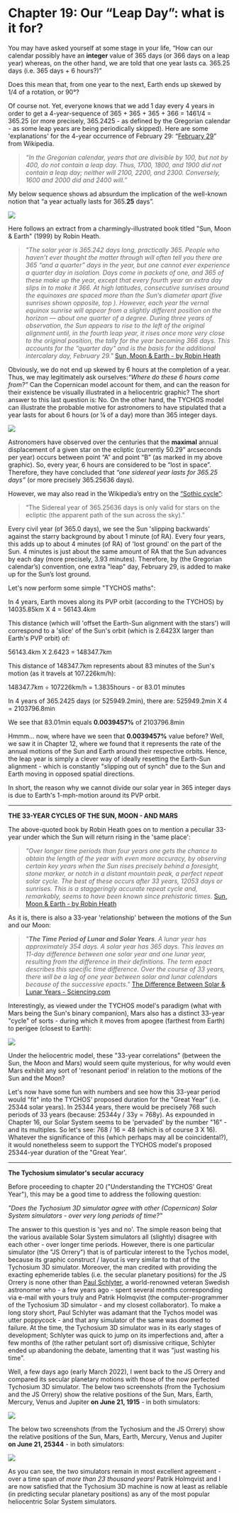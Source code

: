 
Chapter 19: Our “Leap Day”: what is it for?
=========================================================================


You may have asked yourself at some stage in your life, “How can our calendar possibly have an **integer** value of 365 days (or 366 days on a leap year) whereas, on the other hand, we are told that one year lasts ca. 365.25 days (i.e. 365 days + 6 hours?)”

Does this mean that, from one year to the next, Earth ends up skewed by 1/4 of a rotation, or 90°?

Of course not. Yet, everyone knows that we add 1 day every 4 years in order to get a 4-year-sequence of 365 + 365 + 365 + 366 = 1461/4 = 365.25 (or more precisely, 365.2425 - as defined by the Gregorian calendar - as some leap years are being periodically skipped). Here are some 'explanations' for the 4-year occurrence of February 29: “[February 29](https://www.tychos.info/citation/_WIKIP-Feb-2017_February_29.pdf)” from Wikipedia.

> _“In the Gregorian calendar, years that are divisible by 100, but not by 400, do not contain a leap day. Thus, 1700, 1800, and 1900 did not contain a leap day; neither will 2100, 2200, and 2300. Conversely, 1600 and 2000 did and 2400 will.”_

My below sequence shows ad absurdum the implication of the well-known notion that “a year actually lasts for 365.**25** days”.

![](https://septclues.com/TYCHOS/088_365.25_QUESTION.jpg)

Here follows an extract from a charmingly-illustrated book titled "Sun, Moon & Earth" (1999) by Robin Heath.  

> _"The solar year is 365.242 days long, practically 365. People who haven’t ever thought the matter through will often tell you there are 365 “and a quarter” days in the year, but one cannot ever experience a quarter day in isolation. Days come in packets of one, and 365 of these make up the year, except that every fourth year an extra day slips in to make it 366. At high latitudes, consecutive sunrises around the equinoxes are spaced more than the Sun’s diameter apart (five sunrises shown opposite, top ). However, each year the vernal equinox sunrise will appear from a slightly different position on the horizon — about one quarter of a degree. During three years of observation, the Sun appears to rise to the left of the original alignment until, in the fourth leap year, it rises once more very close to the original position, the tally for the year becoming 366 days. This accounts for the “quarter day" and is the basis for the additional intercalary day, February 29."_ [Sun, Moon & Earth - by Robin Heath](https://archive.org/details/SunMoonAndEarth/page/n22/mode/1up?view=theater)

Obviously, we do not end up skewed by 6 hours at the completion of a year. Thus, we may legitimately ask ourselves:_“Where do these 6 hours come from?”_ Can the Copernican model account for them, and can the reason for their existence be visually illustrated in a heliocentric graphic? The short answer to this last question is: No. On the other hand, the TYCHOS model can illustrate the probable motive for astronomers to have stipulated that a year lasts for about 6 hours (or ¼ of a day) more than 365 integer days.

![](https://www.tychos.info/book_imagery/089_365_25_WHY_03.jpg)

Astronomers have observed over the centuries that the **maximal** annual displacement of a given star on the ecliptic (currently 50.29” arcseconds per year) occurs between point “A” and point “B” (as marked in my above graphic). So, every year, 6 hours are considered to be “lost in space”. Therefore, they have concluded that _“one sidereal year lasts for 365.25 days”_ (or more precisely 365.25636 days).

However, we may also read in the Wikipedia’s entry on the [“Sothic cycle”](https://www.tychos.info/citation/_WIKIP-Feb-2017_Sothic_cycle.pdf):

> “The Sidereal year of 365.25636 days is only valid for stars on the ecliptic (the apparent path of the sun across the sky).”

Every civil year (of 365.0 days), we see the Sun 'slipping backwards' against the starry background by about 1 minute (of RA). Every four years, this adds up to about 4 minutes (of RA) of 'lost ground' on the part of the Sun. 4 minutes is just about the same amount of RA that the Sun advances by each day (more precisely, 3.93 minutes). Therefore, by (the Gregorian calendar’s) convention, one extra "leap" day, February 29, is added to make up for the Sun’s lost ground.

Let's now perform some simple "TYCHOS maths": 

In 4 years, Earth moves along its PVP orbit (according to the TYCHOS) by 14035.85km X 4 = 56143.4km

This distance (which will 'offset the Earth-Sun alignment with the stars') will correspond to a 'slice' of the Sun's orbit (which is 2.6423X larger than Earth's PVP orbit) of:

56143.4km X 2.6423 = 148347.7km 

This distance of 148347.7km represents about 83 minutes of the Sun's motion (as it travels at 107.226km/h): 

148347.7km ÷ 107226km/h = 1.3835hours - or 83.01 minutes

In 4 years of 365.2425 days (or 525949.2min), there are: 525949.2min X 4 = 2103796.8min

We see that 83.01min equals **0.0039457%** of 2103796.8min

Hmmm... now, where have we seen that **0.0039457%** value before? Well, we saw it in Chapter 12, where we found that it represents the rate of the annual motions of the Sun and Earth around their respective orbits. Hence, the leap year is simply a clever way of ideally resetting the Earth-Sun alignment - which is constantly "slipping out of synch" due to the Sun and Earth moving in opposed spatial directions.      

In short, the reason why we cannot divide our solar year in 365 integer days is due to Earth's 1-mph-motion around its PVP orbit. 

*************************************************************************************************************************

**THE 33-YEAR CYCLES OF THE SUN, MOON - AND MARS** 

The above-quoted book by Robin Heath goes on to mention a peculiar 33-year under which the Sun will return rising in the 'same place': 

> _"Over longer time periods than four years one gets the chance to obtain the length of the year with even more accuracy, by observing certain key years when the Sun rises precisely behind a foresight, stone marker, or notch in a distant mountain peak, a perfect repeat solar cycle. The best of these occurs after 33 years, 12053 days or sunrises. This is a staggeringly accurate repeat cycle and, remarkably, seems to have been known since prehistoric times._ [Sun, Moon & Earth - by Robin Heath](https://archive.org/details/SunMoonAndEarth/page/n23/mode/1up?view=theater)

As it is, there is also a 33-year 'relationship' between the motions of the Sun and our Moon:

> _"**The Time Period of Lunar and Solar Years**. A lunar year has approximately 354 days. A solar year has 365 days. This leaves an 11-day difference between one solar year and one lunar year, resulting from the difference in their definitions. The term epact describes this specific time difference. Over the course of 33 years, there will be a lag of one year between solar and lunar calendars because of the successive epacts."_ [The Difference Between Solar & Lunar Years - Sciencing.com](https://sciencing.com/difference-between-solar-lunar-years-8513472.html)

Interestingly, as viewed under the TYCHOS model's paradigm (what with Mars being the Sun's binary companion), Mars also has a distinct 33-year "cycle" of sorts - during which it moves from apogee (farthest from Earth) to perigee (closest to Earth):

![](https://septclues.com/TYCHOS/33-YEAR-CYCLE_Mars_Apogee_Perigee_01.jpg)

Under the heliocentric model, these "33-year correlations" (between the Sun, the Moon and Mars) would seem quite mysterious, for why would even Mars exhibit any sort of 'resonant period' in relation to the motions of the Sun and the Moon?  

Let's now have some fun with numbers and see how this 33-year period would "fit" into the TYCHOS' proposed duration for the "Great Year" (i.e. 25344 solar years). In 25344 years, there would be precisely 768 such periods of 33 years (because: 25344y / 33y = 768y). As expounded in Chapter 16, our Solar System seems to be 'pervaded' by the number "16" - and its multiples. So let's see: 768 / 16 = 48 (which is of course 3 X 16). Whatever the significance of this (which perhaps may all be coincidental?), it would nonetheless seem to support the TYCHOS model's proposed 25344-year duration of the "Great Year'.


**************************************************************************************************************************

**The Tychosium simulator's secular accuracy**

Before proceeding to chapter 20 ("Understanding the TYCHOS' Great Year"), this may be a good time to address the following question:

_"Does the Tychosium 3D simulator agree with other (Copernican) Solar System simulators - over very long periods of time?"_

The answer to this question is 'yes and no'. The simple reason being that the various available Solar System simulators all (slightly) disagree with each other - over longer time periods. However, there is one particular simulator (the "JS Orrery") that is of particular interest to the Tychos model, because its graphic construct / layout is very similar to that of the Tychosium 3D simulator. Moreover, the man credited with providing the exacting ephemeride tables (i.e. the secular planetary positions) for the JS Orrery is none other than [Paul Schlyter](http://www.stjarnhimlen.se/comp/tutorial.html), a world-renowned veteran Swedish astronomer who - a few years ago - spent several months corresponding via e-mail with yours truly and Patrik Holmqvist (the computer-programmer of the Tychosium 3D simulator - and my closest collaborator). To make a long story short, Paul Schlyter was adamant that the Tychos model was utter poppycock - and that any simulator of the same was doomed to failure. At the time, the Tychosium 3D simulator was in its early stages of development; Schlyter was quick to jump on its imperfections and, after a few months of (the rather petulant sort of) dismissive critique, Schlyter ended up abandoning the debate, lamenting that it was "just wasting his time".      

Well, a few days ago (early March 2022), I went back to the JS Orrery and compared its secular planetary motions with those of the now perfected Tychosium 3D simulator. The below two screenshots (from the Tychosium and the JS Orrery) show the relative positions of the Sun, Mars, Earth, Mercury, Venus and Jupiter **on June 21, 1915** - in both simulators:

![](https://septclues.com/TYCHOS/TYCHOSIUM_vs_JSORRERY_1915_06_21.jpg)

The below two screenshots (from the Tychosium and the JS Orrery) show the relative positions of the Sun, Mars, Earth, Mercury, Venus and Jupiter **on June 21, 25344** - in both simulators:

![](https://septclues.com/TYCHOS/TYCHOSIUM_vs_JSORRERY_25344_06_21.jpg)

As you can see, the two simulators remain in most excellent agreement - over a time span of _more than 23 thousand years!_ Patrik Holmqvist and I are now satisfied that the Tychosium 3D machine is now at least as reliable (in predicting secular planetary positions) as any of the most popular heliocentric Solar System simulators. 
